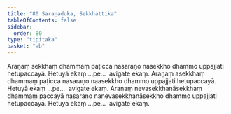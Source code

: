 ```yaml
---
title: "80 Saraṇaduka, Sekkhattika"
tableOfContents: false
sidebar:
  order: 80
type: "tipitaka"
basket: "ab"
---
```



<DynamicBreadcrumb />

<Division number="92">

<Paragraph number="253">
Araṇaṃ sekkhaṃ dhammaṃ paṭicca nasaraṇo nasekkho dhammo uppajjati hetupaccayā. Hetuyā ekaṃ …pe…  avigate ekaṃ.
</Paragraph>

<Paragraph number="254">
Araṇaṃ asekkhaṃ dhammaṃ paṭicca nasaraṇo naasekkho dhammo uppajjati hetupaccayā. Hetuyā ekaṃ …pe…  avigate ekaṃ.
</Paragraph>

<Paragraph number="255">
Araṇaṃ nevasekkhanāsekkhaṃ dhammaṃ paccayā nasaraṇo nanevasekkhanāsekkho dhammo uppajjati hetupaccayā. Hetuyā ekaṃ …pe…  avigate ekaṃ.
</Paragraph>
</Division>